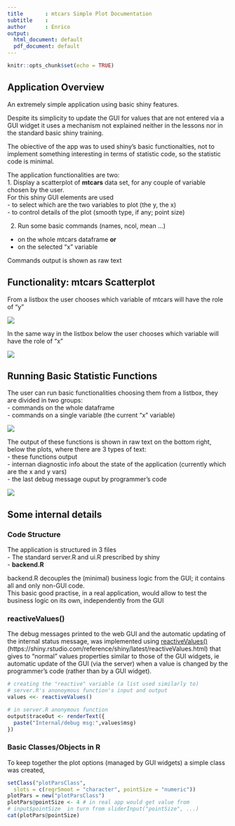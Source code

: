 ```yaml
---
title       : mtcars Simple Plot Documentation
subtitle    : 
author      : Enrico
output:
  html_document: default
  pdf_document: default
---
```

```r
knitr::opts_chunk$set(echo = TRUE)
```

## Application Overview

An extremely simple application using basic shiny features.  

Despite its simplicity to update the GUI for values that are not entered via a GUI widget it uses a mechanism not explained neither in the lessons nor in the standard basic shiny training.   

The obiective of the app was to used shiny's basic functionalties, not to implement something interesting in terms of statistic code, so the statistic code is minimal.

The application functionalities are two:  
1. Display a scatterplot of <b>mtcars</b> data set, for any couple of variable chosen by the user.  
For this shiny GUI elements are used  
- to select which are the two variables to plot (the y, the x)  
  - to control details of the plot (smooth type, if any; point size)  


2. Run some basic commands (names, ncol, mean ...)  

  - on the whole mtcars dataframe <b>or</b>  
  - on the selected "x" variable  
    
Commands output is shown as raw text

## Functionality: mtcars Scatterplot
From a listbox the user chooses which variable of mtcars will have the role of "y"

![](assets/img/app_yvarsel.jpg)

In the same way in the listbox below the user chooses which variable will have the role of "x"

![](assets/img/app_xvarsel.jpg)


## Running Basic Statistic Functions  

The user can run basic functionalities choosing them from a listbox, they are divided in two groups:  
- commands on the whole dataframe  
- commands on a single variable (the current "x" variable)  

![](assets/img/app_commands_gui.jpg)


The output of these functions is shown in raw text on the bottom right, below the plots, where there are 3 types of text:  
- these functions output  
- internan diagnostic info about the state of the application (currently which are the x and y vars)  
- the last debug message ouput by programmer's code  

![](assets/img/app_text_output.jpg)


## Some internal details  

### Code Structure
The application is structured in 3 files  
-  The standard server.R and ui.R prescribed by shiny  
- <b>backend.R</b>  

backend.R decouples the (minimal) business logic from the GUI; it contains all and only non-GUI code.  
This basic good practise, in a real application, would allow to test the business logic on its own, independently from the GUI


### reactiveValues()  

The debug messages printed to the web GUI and the automatic updating of the internal status message, was implemented using [reactiveValues()] (https://shiny.rstudio.com/reference/shiny/latest/reactiveValues.html) that gives to "normal" values properties similar to those of the GUI widgets, ie automatic update of the GUI (via the server) when a value is changed by the programmer's code (rather than by a GUI widget).


```r

# creating the "reactive" variable (a list used similarly to)
# server.R's anonoymous function's input and output
values <<- reactiveValues()

# in server.R anonymous function
output$traceOut <- renderText({
  paste("Internal/debug msg:",values$msg)
})

```


### Basic Classes/Objects in R  

To keep together the plot options (managed by GUI widgets) a simple class was created, 
```r
setClass("plotParsClass",
  slots = c(regrSmoot = "character", pointSize = "numeric"))
plotPars = new("plotParsClass")
plotPars@pointSize <- 4 # in real app would get value from
# input$pointSize  in turn from sliderInput("pointSize", ...)
cat(plotPars@pointSize)
```

